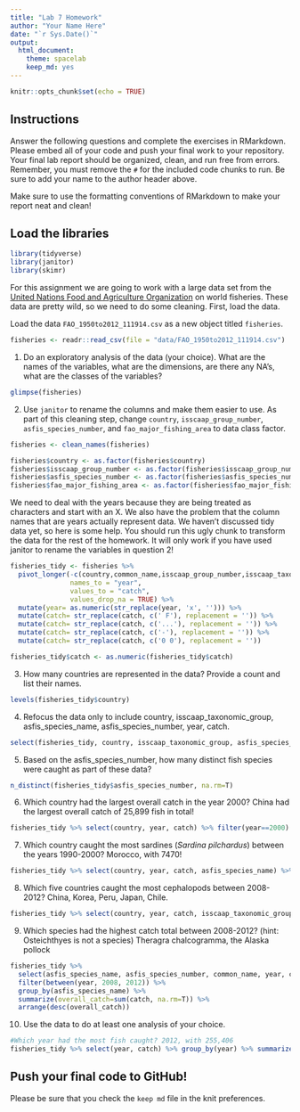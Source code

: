 ```yaml
---
title: "Lab 7 Homework"
author: "Your Name Here"
date: "`r Sys.Date()`"
output:
  html_document: 
    theme: spacelab
    keep_md: yes
---
```


```r
knitr::opts_chunk$set(echo = TRUE)
```

## Instructions
Answer the following questions and complete the exercises in RMarkdown. Please embed all of your code and push your final work to your repository. Your final lab report should be organized, clean, and run free from errors. Remember, you must remove the `#` for the included code chunks to run. Be sure to add your name to the author header above.  

Make sure to use the formatting conventions of RMarkdown to make your report neat and clean!  

## Load the libraries
```r
library(tidyverse)
library(janitor)
library(skimr)
```

For this assignment we are going to work with a large data set from the [United Nations Food and Agriculture Organization](http://www.fao.org/about/en/) on world fisheries. These data are pretty wild, so we need to do some cleaning. First, load the data.  

Load the data `FAO_1950to2012_111914.csv` as a new object titled `fisheries`.
```r
fisheries <- readr::read_csv(file = "data/FAO_1950to2012_111914.csv")
```

1. Do an exploratory analysis of the data (your choice). What are the names of the variables, what are the dimensions, are there any NA's, what are the classes of the variables?  
```r
glimpse(fisheries)
```

2. Use `janitor` to rename the columns and make them easier to use. As part of this cleaning step, change `country`, `isscaap_group_number`, `asfis_species_number`, and `fao_major_fishing_area` to data class factor. 
```r
fisheries <- clean_names(fisheries)
```

```r
fisheries$country <- as.factor(fisheries$country)
fisheries$isscaap_group_number <- as.factor(fisheries$isscaap_group_number)
fisheries$asfis_species_number <- as.factor(fisheries$asfis_species_number)
fisheries$fao_major_fishing_area <- as.factor(fisheries$fao_major_fishing_area)
```


We need to deal with the years because they are being treated as characters and start with an X. We also have the problem that the column names that are years actually represent data. We haven't discussed tidy data yet, so here is some help. You should run this ugly chunk to transform the data for the rest of the homework. It will only work if you have used janitor to rename the variables in question 2!  
```r
fisheries_tidy <- fisheries %>% 
  pivot_longer(-c(country,common_name,isscaap_group_number,isscaap_taxonomic_group,asfis_species_number,asfis_species_name,fao_major_fishing_area,measure),
               names_to = "year",
               values_to = "catch",
               values_drop_na = TRUE) %>% 
  mutate(year= as.numeric(str_replace(year, 'x', ''))) %>% 
  mutate(catch= str_replace(catch, c(' F'), replacement = '')) %>% 
  mutate(catch= str_replace(catch, c('...'), replacement = '')) %>% 
  mutate(catch= str_replace(catch, c('-'), replacement = '')) %>% 
  mutate(catch= str_replace(catch, c('0 0'), replacement = ''))

fisheries_tidy$catch <- as.numeric(fisheries_tidy$catch)
```


3. How many countries are represented in the data? Provide a count and list their names.
```r
levels(fisheries_tidy$country)
```

4. Refocus the data only to include country, isscaap_taxonomic_group, asfis_species_name, asfis_species_number, year, catch.
```r
select(fisheries_tidy, country, isscaap_taxonomic_group, asfis_species_name, asfis_species_number, year, catch)
```

5. Based on the asfis_species_number, how many distinct fish species were caught as part of these data?
```r
n_distinct(fisheries_tidy$asfis_species_number, na.rm=T)
```

6. Which country had the largest overall catch in the year 2000?
China had the largest overall catch of 25,899 fish in total!
```r
fisheries_tidy %>% select(country, year, catch) %>% filter(year==2000) %>% group_by(country) %>% summarize(overall_catch=sum(catch, na.rm=T)) %>% arrange(desc(overall_catch))
```

7. Which country caught the most sardines (_Sardina pilchardus_) between the years 1990-2000?
Morocco, with 7470!
```r
fisheries_tidy %>% select(country, year, catch, asfis_species_name) %>% filter(between(year, 1990, 2000)) %>% filter(asfis_species_name=="Sardina pilchardus") %>% group_by(country) %>% summarize(overall_salmon_catch=sum(catch, na.rm=T)) %>% arrange(desc(overall_salmon_catch))
```

8. Which five countries caught the most cephalopods between 2008-2012?
China, Korea, Peru, Japan, Chile.
```r
fisheries_tidy %>% select(country, year, catch, isscaap_taxonomic_group) %>% filter(between(year, 2008, 2012)) %>% filter(isscaap_taxonomic_group=="Squids, cuttlefishes, octopuses") %>% group_by(country) %>% summarize(overall_cephalopod_catch=sum(catch, na.rm=T)) %>% arrange(desc(overall_cephalopod_catch))
```


9. Which species had the highest catch total between 2008-2012? (hint: Osteichthyes is not a species)
Theragra chalcogramma, the Alaska pollock
```r
fisheries_tidy %>% 
  select(asfis_species_name, asfis_species_number, common_name, year, catch) %>% 
  filter(between(year, 2008, 2012)) %>% 
  group_by(asfis_species_name) %>% 
  summarize(overall_catch=sum(catch, na.rm=T)) %>% 
  arrange(desc(overall_catch))
```

10. Use the data to do at least one analysis of your choice.
```r
#Which year had the most fish caught? 2012, with 255,406
fisheries_tidy %>% select(year, catch) %>% group_by(year) %>% summarize(overall_catch=sum(catch, na.rm=T)) %>% arrange(desc(year))
```

## Push your final code to GitHub!
Please be sure that you check the `keep md` file in the knit preferences.   